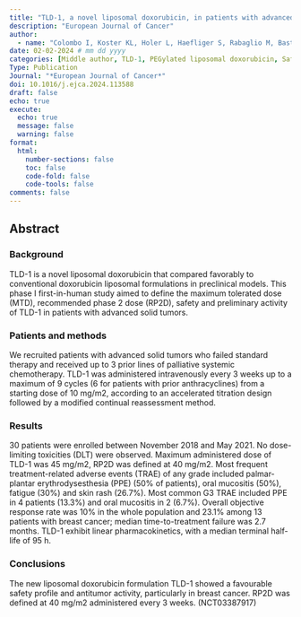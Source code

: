 ```yaml
---
title: "TLD-1, a novel liposomal doxorubicin, in patients with advanced solid tumors: Dose escalation and expansion part of a multicenter open-label phase I trial (SAKK 65/16)"
description: "European Journal of Cancer"
author:
  - name: "Colombo I, Koster KL, Holer L, Haefliger S, Rabaglio M, Bastian S, Schwitter M, Eckhardt K, Hayoz S, Mc Laughlin AM, Kloft C, **Klose M**, Halbherr S, Baumgartner C, Sessa C, Stathis A, Hess D, Joerger M."
date: 02-02-2024 # mm dd yyyy
categories: [Middle author, TLD-1, PEGylated liposomal doxorubicin, Safety, Efficacy, NCA]
Type: Publication
Journal: "*European Journal of Cancer*"
doi: 10.1016/j.ejca.2024.113588
draft: false 
echo: true
execute:
  echo: true
  message: false
  warning: false
format:
  html:
    number-sections: false
    toc: false
    code-fold: false
    code-tools: false
comments: false
---
```


## Abstract 

### Background
TLD-1 is a novel liposomal doxorubicin that compared favorably to conventional doxorubicin liposomal formulations in preclinical models. This phase I first-in-human study aimed to define the maximum tolerated dose (MTD), recommended phase 2 dose (RP2D), safety and preliminary activity of TLD-1 in patients with advanced solid tumors.

### Patients and methods
We recruited patients with advanced solid tumors who failed standard therapy and received up to 3 prior lines of palliative systemic chemotherapy. TLD-1 was administered intravenously every 3 weeks up to a maximum of 9 cycles (6 for patients with prior anthracyclines) from a starting dose of 10 mg/m2, according to an accelerated titration design followed by a modified continual reassessment method.

### Results
30 patients were enrolled between November 2018 and May 2021. No dose-limiting toxicities (DLT) were observed. Maximum administered dose of TLD-1 was 45 mg/m2, RP2D was defined at 40 mg/m2. Most frequent treatment-related adverse events (TRAE) of any grade included palmar-plantar erythrodysesthesia (PPE) (50% of patients), oral mucositis (50%), fatigue (30%) and skin rash (26.7%). Most common G3 TRAE included PPE in 4 patients (13.3%) and oral mucositis in 2 (6.7%). Overall objective response rate was 10% in the whole population and 23.1% among 13 patients with breast cancer; median time-to-treatment failure was 2.7 months. TLD-1 exhibit linear pharmacokinetics, with a median terminal half-life of 95 h.

### Conclusions
The new liposomal doxorubicin formulation TLD-1 showed a favourable safety profile and antitumor activity, particularly in breast cancer. RP2D was defined at 40 mg/m2 administered every 3 weeks. (NCT03387917)

